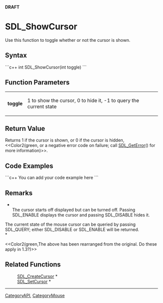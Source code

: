 <!-- pragma section-numbers off -->
<!-- pragma disable-camelcase -->
'''DRAFT'''

= SDL_ShowCursor =
Use this function to toggle whether or not the cursor is shown.


== Syntax ==
```c++
int SDL_ShowCursor(int toggle)
```

== Function Parameters ==
{|
|'''toggle'''
|1 to show the cursor, 0 to hide it, -1 to query the current state
|}

== Return Value ==
Returns 1 if the cursor is shown, or 0 if the cursor is hidden, <<Color2(green, or a negative error code on failure; call [[SDL_GetError]]() for more information)>>.

== Code Examples ==
```c++
You can add your code example here
```

== Remarks ==
*<br/>The cursor starts off displayed but can be turned off.  Passing SDL_ENABLE displays the cursor and passing SDL_DISABLE hides it. 

The current state of the mouse cursor can be queried by passing SDL_QUERY; either SDL_DISABLE or SDL_ENABLE will be returned.<br/>*

<<Color2(green,The above has been rearranged from the original.  Do these apply in 1.3?)>>

== Related Functions ==
:[[SDL_CreateCursor]] *
:[[SDL_SetCursor]] *

----
[[CategoryAPI]], [[CategoryMouse]]
